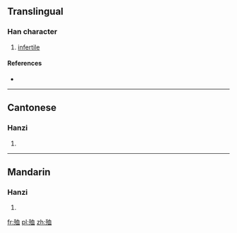 ==Translingual==

===Han character===
{{Han char|rn=78|rad=歹|as=06|sn=10|four=|canj=一弓竹月廿 (MNHBT)}}

# [[infertile]]

====References====
* {{Han ref|kx=0580.120|dkj=16438|dj=0972.240|hdz=21386.020|uh=6B88|ud=27528|bh=D1FC|bd=53756}}

----

==Cantonese==

===Hanzi===
{{yue-hanzi|jyut=|y=gwik1}}

# {{defn|lang=yue|sort=歹06}}

----

==Mandarin==

===Hanzi===
{{cmn-hanzi|pin=[[xù]] ([[xu4]])|wg=hsü<sup>4</sup>}}

# {{defn|lang=cmn|sort=歹06}}

[[fr:殈]]
[[pl:殈]]
[[zh:殈]]